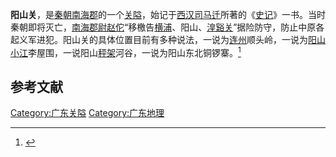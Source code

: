 '''阳山关'''，是[[秦朝|秦朝]][[南海郡_(中国古代)|南海郡]]的一个[[关隘|关隘]]，始记于[[西汉|西汉]][[司马迁|司马迁]]所著的《[[史记|史记]]》一书。当时秦朝即将灭亡，[[南海郡_(中国古代)|南海]][[郡尉|郡尉]][[赵佗|赵佗]]“移檄告[[横浦关|横浦]]、阳山、[[湟谿关|湟谿关]]”据险防守，防止中原各起义军进犯。阳山关的具体位置目前有多种说法，一说为[[连州|连州]]顺头岭，一说为[[阳山县|阳山]][[小江镇_(阳山县)|小江]]李屋围，一说阳山[[秤架瑶族乡|秤架]]河谷，一说为阳山东北铜锣寨。<ref>{{Cite journal|author= 罗耀辉 |title= 关于阳山、湟溪二关的思考 | journal= 广东史志 | year= 2018 |issue= 5}}</ref>

==参考文献==
{{reflist}}
[[Category:广东关隘|Category:广东关隘]]
[[Category:广东地理|Category:广东地理]]
